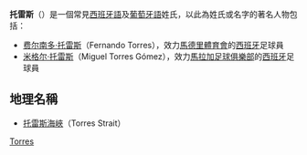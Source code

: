 {{noteTA
|1=zh-hans:托雷斯;zh-hk:托利斯;zh-tw:托利斯;
}}
'''托雷斯'''（'''{{lang-es|Torres}}'''）是一個常見[[西班牙語|西班牙語]]及[[葡萄牙語|葡萄牙語]]姓氏，以此為姓氏或名字的著名人物包括：

*[[费尔南多·托雷斯|费尔南多·托雷斯]]（Fernando Torres），效力[[馬德里體育會|馬德里體育會]]的[[西班牙|西班牙]]足球員
*[[米格尔·托雷斯|米格尔·托雷斯]]（Miguel Torres Gómez），效力[[馬拉加足球俱樂部|馬拉加足球俱樂部]]的[[西班牙|西班牙]]足球員

==地理名稱==
*[[托雷斯海峽|托雷斯海峽]]（Torres Strait）

{{Disambig|Cat=人名译名消歧义|Torres}}
[[Category:西班牙語姓氏|Torres]]